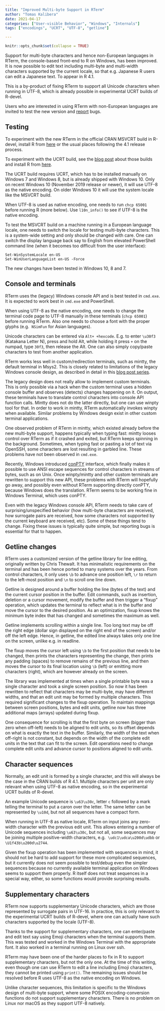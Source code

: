 ```yaml
---
title: "Improved Multi-byte Support in RTerm"
author: "Tomas Kalibera"
date: 2021-04-17
categories: ["User-visible Behavior", "Windows", "Internals"]
tags: ["encodings", "UCRT", "UTF-8", "getline"]

---
```


```r
knitr::opts_chunk$set(collapse = TRUE)
```

Support for multi-byte characters and hence non-European languages in RTerm,
the console-based front-end to R on Windows, has been improved.  It is now
possible to edit text including multi-byte and multi-width characters
supported by the current locale, so that e.g.  Japanese R users can edit a
Japanese text. To appear in R 4.1.

This is a by-product of fixing RTerm to support all Unicode characters when
running in UTF-8, which is already possible in experimental UCRT builds of
R-devel.

Users who are interested in using RTerm with non-European languages are
invited to test the new version and
[report](https://www.r-project.org/bugs.html) bugs.

## Testing

To experiment with the new RTerm in the official CRAN MSVCRT build in
R-devel, install R from
[here](https://cran.r-project.org/bin/windows/base/rdevel.html) or the usual
places following the 4.1 release process.

To experiment with the UCRT build, see the
[blog post](https://blog.r-project.org/2021/03/12/windows/utf-8-toolchain-and-cran-package-checks/index.html)
about those builds and install R from
[here](https://www.r-project.org/nosvn/winutf8/ucrt3/).

The UCRT build requires UCRT, which has to be installed manually on Windows
7 and Windows 8, but is already shipped with Windows 10.  Only on recent
Windows 10 (November 2019 release or newer), it will use UTF-8 as the native
encoding. On older Windows 10  it will use the
system locale like the MSVCRT build.

When UTF-8 is used as native encoding, one needs to run `chcp 65001` before
running R (more below).  Use `l10n_info()` to see if UTF-8 is the native
encoding.

To test the MSVCRT build on a machine running in a European language locale,
one needs to switch the locale for testing multi-byte characters.  This is a
system-wide setting and only should be changed with care.  One can switch
the display language back say to English from elevated PowerShell command
line (when it becomes too difficult from the user interface):

```
Set-WinSystemLocale en-US
Set-WinUserLanguageList en-US -Force
```

The new changes have been tested in Windows 10, 8 and 7.

## Console and terminals

RTerm uses the (legacy) Windows console API and is best tested in `cmd.exe`. 
It is expected to work best in `cmd.exe` and PowerShell.

When using UTF-8 as the native encoding, one needs to change the terminal
code page to UTF-8 manually in these terminals (`chcp 65001`) before running
RTerm.  Also one needs to choose a font with the proper glyphs (e.g. 
`NSimFun` for Asian languages).

Unicode characters can be entered via `Alt+ +hexcode`.  E.g.  to enter
`\u30f3` (Katakana Letter N), press and hold Alt, while holding it press `+`
on the numpad, type `30f3`, then release the Alt.  One can also simply copy/paste
characters to test from another application.

RTerm works less well in custom/redirection terminals, such as mintty, the
default terminal in Msys2.  This is closely related to limitations of the
legacy Windows console design, as described in detail in this [blog post
series](https://devblogs.microsoft.com/commandline/windows-command-line-backgrounder/).

The legacy design does not really allow to implement custom terminals.  This
is only possible via a hack when the custom terminal uses a hidden console
buffer and observes (detects) changes happening on it.  On output, these
terminals have to translate control characters into console API function
calls.  Mintty does not do the latter directly, but one can use winpty tool
for that.  In order to work in mintty, RTerm automatically invokes winpty
when available.  Similar problems by Windows design exist in other custom
terminal applications.

One observed problem of RTerm in mintty, which existed already before the
new multi-byte support, happens typically when typing fast: mintty looses
control over RTerm as if it crashed and exited, but RTerm keeps spinning in
the background. Sometimes, when typing fast or pasting a lot of text via
OpenSSH, some characters are lost resulting in garbled line. These problems
have not been observed in `cmd.exe`.

Recently, Windows introduced
[conPTY](https://devblogs.microsoft.com/commandline/windows-command-line-introducing-the-windows-pseudo-console-conpty/)
interface, which finally makes it possible to use ANSI escape sequences for
control characters in streams of bytes, such as on Unix.  Once winpty/mintty
and other custom terminals are rewritten to support this new API, these
problems with RTerm will hopefully go away, and possibly even without RTerm
supporting directly conPTY, because Windows does the translation.  RTerm
seems to be working fine in Windows Terminal, which uses conPTY.

Even with the legacy Windows console API, RTerm needs to take care of
surprising/unspecified behavior (how multi-byte characters are received, how
surrogate pairs are received, how some characters not supported by the
current keyboard are received, etc).  Some of these things tend to change. 
Fixing these issues is typically quite simple, but reporting bugs is
essential for that to happen.

## Getline changes

RTerm uses a customized version of the getline library for line editing,
originally written by Chris Thewalt.  It has minimalistic requirements on
the terminal and has been hence ported to many systems over the years.  From
control characters, it only uses `\b` to advance one position left, `\r` to
return to the left-most position and `\n` to scroll one line down.

Getline is designed around a buffer holding the line (bytes of the text) and
the current cursor position in the buffer.  Edit commands, such as
insertion, deletion or a cursor movement, modify the buffer and then trigger
a "fixup" operation, which updates the terminal to reflect what is in the
buffer and move the cursor to the desired position.  As an optimization,
fixup knows the minimum byte index that has changed and sometimes the
maximum as well.

Getline implements scrolling within a single line.  Too long text may be off
the right edge (dollar sign displayed on the right end of the screen) and/or
off the left edge.  Hence, in getline, the edited line always takes only one
line on the screen, unlike e.g.  in readline.

The fixup moves the cursor left using `\b` to the first position that needs
to be changed, then prints the characters representing the change, then
prints any padding (spaces) to remove remains of the previous line, and then
moves the cursor to its final location using `\b` (left) or emitting more
characters (right), which are however already on the screen.

The library was implemented at times when a single printable byte was a
single character and took a single screen position.  So now it has been
rewritten to reflect that characters may be multi-byte, may have different
widths, and that an edit unit may be formed by multiple characters.  This
required significant changes to the fixup operation.  To maintain mappings
between screen positions, bytes and edit units, getline now has three
additional maps (arrays) updated during fixup.

One consequence for scrolling is that the first byte on screen (bigger than
zero when off-left) needs to be aligned to edit units, so its offset depends
on what is exactly the text in the buffer.  Similarly, the width of the text
when off-right is not constant, but depends on the width of the complete
edit units in the text that can fit to the screen.  Edit operations need to
change complete edit units and advance cursor to positions aligned to edit
units.

## Character sequences

Normally, an edit unit is formed by a single character, and this will always
be the case in the CRAN builds of R 4.1.  Multiple characters per unit are
only relevant when using UTF-8 as native encoding, so in the experimental
UCRT builds of R-devel.

An example Unicode sequence is `\u63\u30c`, letter `c` followed by a mark
telling the terminal to put a caron over the letter.  The same letter can be
represented by `\u10d`, but not all sequences have a compact form.

When running in UTF-8 as native locale, RTerm on input joins any zero-width
character with the previous edit unit.  This allows entering a number of
Unicode sequences including `\u63\u30c`, but not all, some sequences
may be joining multiple positive-width characters, e.g. 
`\udc1\udca\u200d\udbb` or `\U1f43b\u200d\u2744`.

Given the fixup operation has been implemented with sequences in mind, it
should not be hard to add support for these more complicated sequences, but
it currently does not seem possible to test/debug even the simpler sequences
because no currently available terminal application on Windows seems to
support them properly.  R itself does not treat sequences in a special way,
either, so some functions would provide surprising results.

## Supplementary characters

RTerm now supports supplementary Unicode characters, which are those
represented by surrogate pairs in UTF-16.  In practice, this is only
relevant to the experimental UCRT builds of R-devel, where one can actually
have such characters supported by the locale (UTF-8).

Thanks to the support for supplementary characters, one can enter/paste and
edit text say using Emoji characters when the terminal supports them.  This
was tested and worked in the Windows Terminal with the appropriate font. It
also worked in a terminal running on Linux over ssh.

RTerm may have been one of the harder places to fix in R to support
supplementary characters, but not the only one.  At the time of this
writing, even though one can use RTerm to edit a line including Emoji
characters, they cannot be printed using `print()`.  The remaining issues
should be resolved before R uses UTF-8 as the native encoding on Windows.

Unlike character sequences, this limitation is specific to the Windows
design of multi-byte support, where some POSIX encoding-conversion functions
do not support supplementary characters.  There is no problem on Linux nor
macOS as they support UTF-8 natively.

